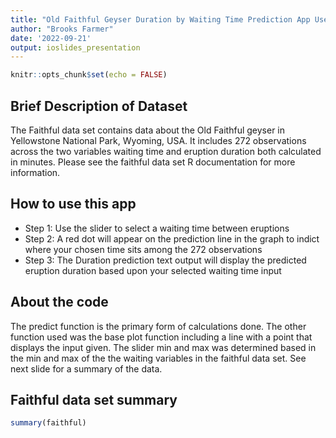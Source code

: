 ```yaml
---
title: "Old Faithful Geyser Duration by Waiting Time Prediction App User Manual"
author: "Brooks Farmer"
date: '2022-09-21'
output: ioslides_presentation
---
```


```r
knitr::opts_chunk$set(echo = FALSE)
```

## Brief Description of Dataset

The Faithful data set contains data about the Old Faithful geyser in Yellowstone National Park, Wyoming, USA. It includes 272 observations across the two variables waiting time and eruption duration both calculated in minutes. Please see the faithful data set R documentation for more information.


## How to use this app

- Step 1: Use the slider to select a waiting time between eruptions
- Step 2: A red dot will appear on the prediction line in the graph to indict where your chosen time sits among the 272 observations
- Step 3: The Duration prediction text output will display the predicted eruption duration based upon your selected waiting time input

## About the code

The predict function is the primary form of calculations done. The other function used was the base plot function including a line with a point that displays the input given. The slider min and max was determined based in the min and max of the the waiting variables in the faithful data set. See next slide for a summary of the data.

## Faithful data set summary

```r
summary(faithful)
```

